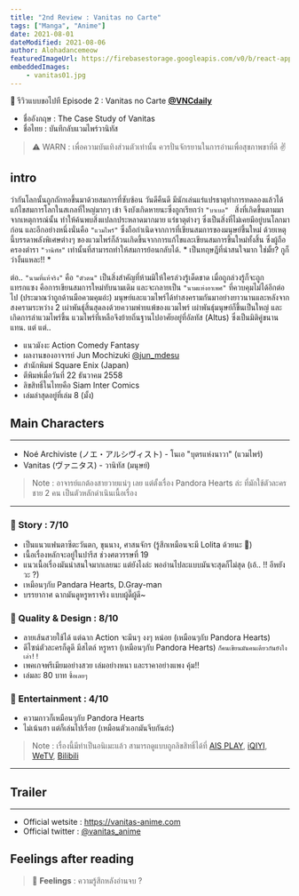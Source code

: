 ```yaml
---
title: "2nd Review : Vanitas no Carte"
tags: ["Manga", "Anime"]
date: 2021-08-01
dateModified: 2021-08-06
author: Alohadancemeow
featuredImageUrl: https://firebasestorage.googleapis.com/v0/b/react-app-c5b35.appspot.com/o/vanitas-bg-01.jpg?alt=media&token=e15e0057-4abc-4b27-9804-29ff1eaa2190
embeddedImages:
    - vanitas01.jpg
---
```


<!-- For reaction box -->


📆 รีวิวแบบขอไปที Episode 2 : Vanitas no Carte [**@VNCdaily**](https://twitter.com/vncdaily?lang=en) <br />
- ชื่ออังกฤษ : The Case Study of Vanitas
- ชื่อไทย : บันทึกลับแวมไพร์วานิทัส 

> ⚠️ WARN : เพื่อความบันเทิงส่วนตัวเท่านั้น ควรปั่นจักรยานในการอ่านเพื่อสุขภาพขาที่ดี ✌️

## intro

ว่ากันโลกนั้นถูกถักทอขึ้นมาด้วยสมการที่ซับซ้อน
วันดีคืนดี มีนักเล่นแร่แปรธาตุทำการทดลองแล้วได้แก้ไขสมการโลกในสเกลที่ใหญ่มากๆ เข้า จึงบังเกิดหายนะซึ่งถูกเรียกว่า `"บาเบล" `
สิ่งที่เกิดขึ้นตามมาจากเหตุการณ์นั้น ทำให้ค้นพบสิ่งแปลกประหลาดมากมาย แร่ธาตุต่างๆ ซึ่งเป็นสิ่งที่ไม่เคยมีอยู่บนโลกมาก่อน 
และอีกอย่างหนึ่งนั่นคือ `"แวมไพร์"` ซึ่งถือกำเนิดจากการที่เขียนสมการของมนุษย์ขึ้นใหม่ 
ด้วยเหตุนี้บรรดาพลังพิเศษต่างๆ ของแวมไพร์ก็ล้วนเกิดขึ้นจากการแก้ไขและเขียนสมการขึ้นใหม่ทั้งสิ้น 
ซึ่งผู้ถือครองตำรา `"วานิทัส"` เท่านั้นที่สามารถทำให้สมการย้อนกลับได้. * เป็นทฤษฎีที่น่าสนใจมาก ใช่มั้ย? กูก็ว่างั้นแหละ!! *

ต่อ.. `"นามที่แท้จริง"` คือ `"ตัวตน"` เป็นสิ่งสำคัญที่ห้ามมิให้ใครล่วงรู้เด็ดขาด เมื่อถูกล่วงรู้ก็จะถูกแทรกแซง คือการเขียนสมการใหม่ทับนามเดิม 
และจะกลายเป็น `"นามแห่งอาเพศ"` ที่ควบคุมไม่ได้อีกต่อไป (ประมาณว่าถูกด้านมือควมคุมอ่ะ) 
มนุษย์และแวมไพร์ได้ทำสงครามกันมาอย่างยาวนานและหลังจากสงครามระหว่าง 2 เผ่าพันธุ์สิ้นสุดลงด้วยความพ่ายแพ้ของแวมไพร์ 
เผ่าพันธุ์มนุษย์ก็ขึ้นเป็นใหญ่ และเกิดการล่าแวมไพร์ขึ้น แวมไพร์ที่เหลือจึงย้ายถิ่นฐานไปอาศัยอยู่ที่อัลทัส (Altus) ซึ่งเป็นมิติคู่ขนานแทน. แต่ แต่..

- แนวมังงะ Action Comedy Fantasy 
- ผลงานของอาจารย์ Jun Mochizuki [@jun_mdesu](https://twitter.com/jun_mdesu?ref_src=twsrc%5Egoogle%7Ctwcamp%5Eserp%7Ctwgr%5Eauthor)
- สำนักพิมพ์ Square Enix (Japan)
- ตีพิมพ์เมื่อวันที่ 22 ธันวาคม 2558
- ลิขสิทธิ์ในไทยคือ Siam Inter Comics
- เล่มล่าสุดอยู่ที่เล่ม 8 (มั้ง)

## Main Characters

<GatsbyImage image={props.embedded.image1} />

---

- Noé Archiviste (ノエ・アルシヴィスト) - โนเอ "บุตรแห่งนาวา" (แวมไพร์)
- Vanitas (ヴァニタス) - วานิทัส (มนุษย์)

> Note : อาจารย์แกต้องสายวายแน่ๆ เลย แต่ตั้งเรื่อง Pandora Hearts ล่ะ ที่มักใช้ตัวละครชาย 2 คน เป็นตัวหลักดำเนินเนื้อเรื่อง

---

### 📝 Story : 7/10
- เป็นแนวแฟนตาซีตะวันตก, ขุนนาง, ศาสนจักร (รู้สึกเหมือนจะมี Lolita ด้วยนะ 🦝)
- เนื้อเรื่องหลักจะอยู่ในปารีส ช่วงศตวรรษที่ 19
- แนวเนื้อเรื่องมันน่าสนใจมากเลยนะ แต่ยังไงล่ะ พออ่านไปละแบบมันจะสุดก็ไม่สุด (เอ้.. !! อีหยังวะ ?)
- เหมือนๆกับ Pandara Hearts, D.Gray-man
- บรรยากาศ ฉากมันดูหรูหราจริง แบบผู้ดี๊ผู้ดี~

### 📝 Quality & Design : 8/10
- ลายเส้นสวยใช้ได้ แต่ฉาก Action จะมึนๆ งงๆ หน่อย (เหมือนๆกับ Pandora Hearts)
- ดีไซน์ตัวละครก็ดูดี มีสไตล์ หรูหรา (เหมือนๆกับ Pandora Hearts) `ก็คนเขียนมันคนเดียวกันยังไงเล่า!!`
- เพคเกจพรีเมียมอย่างสวย เล่มอย่างหนา และราคาอย่างแพง คุ้ม!!  
- เล่มละ 80 บาท `ซื้อเลยๆ`

### 📝 Entertainment : 4/10
- ความกาวก็เหมือนๆกับ Pandora Hearts
- ไม่เน้นฮา แต่ก็เล่นไปเรื่อย (เหมือนตัวเอกมันจีบกันอ่ะ)

> Note : เรื่องนี้มีทำเป็นอนิเมะแล้ว สามารถดูแบบถูกลิขสิทธิ์ได้ที่ [AIS PLAY](https://aisplay.ais.co.th/portal/get_section/60dd8ef8cd12c07123a023d8/?fbclid=IwAR1JhX027LTP9yNqnmTNQAOhQJeeNtbIYucWmdRo08sS-xgmQCSjL5PQJq4), 
[iQIYI](https://www.iq.com/play/%E0%B8%9A%E0%B8%B1%E0%B8%99%E0%B8%97%E0%B8%B6%E0%B8%81%E0%B9%81%E0%B8%A7%E0%B8%A1%E0%B9%84%E0%B8%9E%E0%B8%A3%E0%B9%8C%E0%B8%A7%E0%B8%B2%E0%B8%99%E0%B8%B4%E0%B8%97%E0%B8%B1%E0%B8%AA-ct0nxeru14?fbclid=IwAR1qaHz2tX-VVrKlYXaxLkAGaP86dGjkbJSSBB1sHjgFhNl4Mcvcy-OVvMg), 
[WeTV](https://wetv.vip/play/h0xlm50tkpg1u2c/g00399x2opd?fbclid=IwAR189a9M8v8jnksPEw9T5VIem5yqml5aqWcXkxLzAZa6CDjJs1GSbytNQ1M), 
[Bilibili](https://www.biliintl.com/th/play/1011123?fbclid=IwAR07svDkOveatfEem62GrLas_OGmVUfyZT09sHCfyJe3biVBiJ1xnjlccB4)

---

## Trailer
<YouTube youTubeId="S7mL2DI_X9s" />

---

- Official wetsite : https://vanitas-anime.com
- Official twitter : [@vanitas_anime](https://twitter.com/vanitas_anime)

<Divider />
<Divider />

## Feelings after reading

> 🎵 **Feelings** : ความรู้สึกหลังอ่านจบ ?

<Box>
  <RecationBox />
</Box>
<Divider />